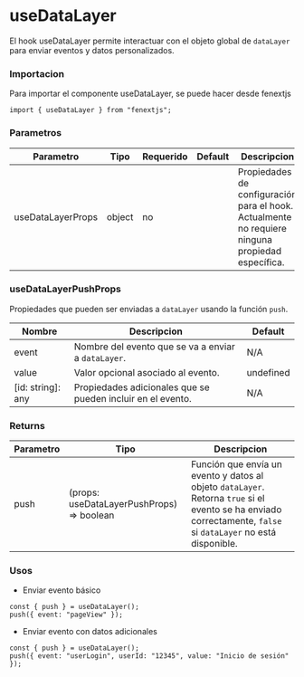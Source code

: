# useDataLayer

El hook useDataLayer permite interactuar con el objeto global de `dataLayer` para enviar eventos y datos personalizados.

### Importacion

Para importar el componente useDataLayer, se puede hacer desde fenextjs

```tsx copy
import { useDataLayer } from "fenextjs";
```

### Parametros

| Parametro         | Tipo   | Requerido | Default | Descripcion                                                                                      |
| ----------------- | ------ | --------- | ------- | ------------------------------------------------------------------------------------------------ |
| useDataLayerProps | object | no        |         | Propiedades de configuración para el hook. Actualmente no requiere ninguna propiedad específica. |

### useDataLayerPushProps

Propiedades que pueden ser enviadas a `dataLayer` usando la función `push`.

| Nombre            | Descripcion                                                 | Default   |
| ----------------- | ----------------------------------------------------------- | --------- |
| event             | Nombre del evento que se va a enviar a `dataLayer`.         | N/A       |
| value             | Valor opcional asociado al evento.                          | undefined |
| [id: string]: any | Propiedades adicionales que se pueden incluir en el evento. | N/A       |

### Returns

| Parametro | Tipo                                       | Descripcion                                                                                                                                                    |
| --------- | ------------------------------------------ | -------------------------------------------------------------------------------------------------------------------------------------------------------------- |
| push      | (props: useDataLayerPushProps) =\> boolean | Función que envía un evento y datos al objeto `dataLayer`. Retorna `true` si el evento se ha enviado correctamente, `false` si `dataLayer` no está disponible. |

### Usos

- Enviar evento básico

```tsx copy
const { push } = useDataLayer();
push({ event: "pageView" });
```

- Enviar evento con datos adicionales

```tsx copy
const { push } = useDataLayer();
push({ event: "userLogin", userId: "12345", value: "Inicio de sesión" });
```

